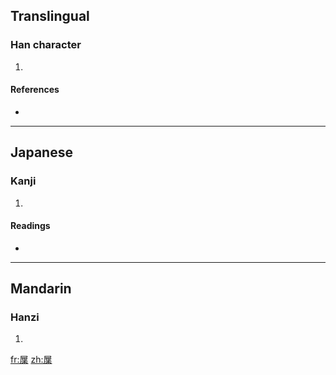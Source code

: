 ==Translingual==

===Han character===
{{Han char|rn=44|rad=尸|as=09|sn=12|four=|canj=尸心廿木 (SPTD)}}

# {{defn|Han|sort=尸09}}

====References====
* {{Han ref|kx=0303.060|dkj=07755|dj=0600.240|hdz=20978.020|uh=5C5F|ud=23647}}

----

==Japanese==

===Kanji===
{{ja-kanji|grade=|rs=尸09}}

# {{defn|Japanese|sort=尸09}}

====Readings====
* {{ja-readings|on=[[てい]] (tei), [[たい]] (tai), [[せふ]] (sefu)|kun=}}

----

==Mandarin==

===Hanzi===
{{cmn-hanzi|pin=[[xiè]] ([[xie4]]), [[zhǔ]] ([[zhu3]])|wg=hsieh<sup>4</sup>, chu<sup>3</sup>}}

# {{defn|Mandarin|sort=尸09}}

[[fr:屟]]
[[zh:屟]]